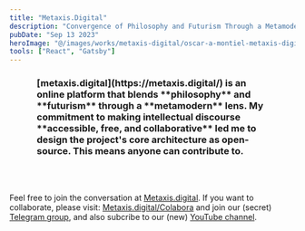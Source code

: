 ```yaml
---
title: "Metaxis.Digital"
description: "Convergence of Philosophy and Futurism Through a Metamodern Lens."
pubDate: "Sep 13 2023"
heroImage: "@/images/works/metaxis-digital/oscar-a-montiel-metaxis-digital.jpg"
tools: ["React", "Gatsby"]
---
```



<h3 style="padding: 0 3rem 3rem 3rem;">[metaxis.digital](https://metaxis.digital/) is an online platform that blends **philosophy** and **futurism** through a **metamodern** lens. My commitment to making intellectual discourse **accessible, free, and collaborative** led me to design the project's core architecture as open-source. This means anyone can contribute to.</h3>

<YouTube id="https://www.youtube.com/watch?v=eVL65mYl33o"/>  
<YouTube id="https://www.youtube.com/watch?v=Y7RObbZoNt8"/>  


Feel free to join the conversation at [Metaxis.digital](https://metaxis.digital/). If you want to collaborate, please visit: [Metaxis.digital/Colabora](https://metaxis.digital/Colabora) and join our (secret) [Telegram group](https://t.me/+0ViSuNGeQ-JmZTcx), and also subcribe to our (new) [YouTube channel](https://www.youtube.com/@metaxisdigital/videos).

